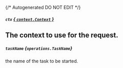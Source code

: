 {/* Autogenerated DO NOT EDIT  */}

##### `ctx` [*{ `context.Context` }*](https://pkg.go.dev/context#Context)
The context to use for the request.
---
##### `taskName` *{`operations.TaskName`}*
the name of the task to be started.

<Collapsible openLabel={Labels.showProperties} closeLabel={Labels.hideProperties}>
  <TaskName />
</Collapsible>


